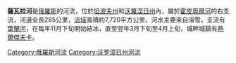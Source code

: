 {{Infobox river
  | name              = 薩瓦拉河
  | image             = Savala002.jpg
  | image_size        = 
  | image_caption     = 
  | source1_location  = 
  | mouth             = [[霍皮奧爾河|霍皮奧爾河]]
  | mouth_coordinates = {{coord|51.0464|N|41.6779|E|source:wikidata-and-enwiki-cat-tree_region:RU|display=it}}
  | subdivision_type1 = 國家
  | subdivision_name1 = [[俄羅斯|俄羅斯]]
  | progression       = {{RKhopyor}}
  | length            = {{convert|285|km|mi|abbr=on}}
  | source1_elevation = 
  | mouth_elevation   = 
  | discharge1_avg    = {{convert|20|m3/s|cuft/s|abbr=on}}
  | basin_size        = {{convert|7720|km2|mi2|abbr=on}}
  | river_system      =
  | tributaries_left  =
  | tributaries_right = [[葉蘭河|葉蘭河]]
}}

'''薩瓦拉河'''是[[俄羅斯|俄羅斯]]的河流，位於[[坦波夫州|坦波夫州]]和[[沃羅涅日州|沃羅涅日州]]內，屬於[[霍皮奧爾河|霍皮奧爾河]]的右支流，河道全長285公里，[[流域|流域]]面積約7,720平方公里，河水主要來自溶雪，支流有[[葉蘭河|葉蘭河]]，在每年11月下旬開始結冰，直至翌年3月下旬至4月上旬，城畔城鎮有[[熱爾傑夫卡|熱爾傑夫卡]]。

[[Category:俄羅斯河流|Category:俄羅斯河流]]
[[Category:沃罗涅日州河流|Category:沃罗涅日州河流]]

{{Russia-geo-stub}}